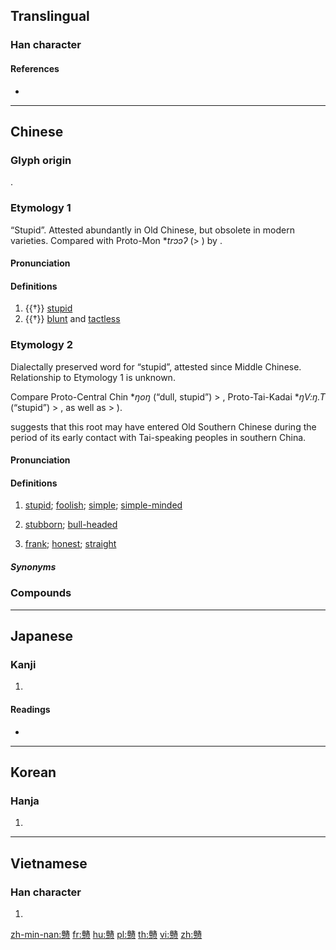 {{also|戆}}
==Translingual==

===Han character===
{{Han char|rn=61|rad=心|as=24|sn=28|four=07338|canj=XYCP,YCP|ids=⿱贛心}}

====References====
* {{Han ref|kx=0409.310|dkj=11525|dj=0751.300|hdz=42373.040|uh=6207|ud=25095|bh=F9BA|bd=63930}}

----

==Chinese==
{{zh-forms|s=戆}}

===Glyph origin===
{{Han etyl}}
{{Han compound|贛|心|ls=psc|c1=p|c2=s}}.

===Etymology 1===
“Stupid”. Attested abundantly in Old Chinese, but obsolete in modern varieties. Compared with Proto-Mon *''trɔɔʔ'' (> {{cog|mnw|သ္ဒိုဟ်||tr=tɜ̀h|foolish, stupid}}) by {{zh-ref|Schuessler (2007)}}.

====Pronunciation====
{{zh-pron
|m=zhuàng
|c=zong3
|mc=y
|oc=y
|cat=a
|mn=gōng
}}

====Definitions====
{{zh-hanzi}}

# {{†}} [[stupid]]
# {{†}} [[blunt]] and [[tactless]]

===Etymology 2===
Dialectally preserved word for “stupid”, attested since Middle Chinese. Relationship to Etymology 1 is unknown.

Compare Proto-Central Chin *''ŋoŋ'' (“dull, stupid”) > {{cog|lus|ngawng||dull, stupid}}, Proto-Tai-Kadai *''ŋV:ŋ.T'' (“stupid”) > {{cog|za|nguengh||stupid}}, as well as {{cog|mkh-okm|lṅaṅya||stupid, obtuse, ignorant}} > {{cog|km|ល្ងង់}}).

{{zh-ref|Bauer (1996)}} suggests that this root may have entered Old Southern Chinese during the period of its early contact with Tai-speaking peoples in southern China.

====Pronunciation====
{{zh-pron
|m=gàng
|c=ngong6
|c-t=ngong5
|h=pfs=ngong
|md=ngâung
|mn=gōng
|w=3gaan
|cat=a
}}

====Definitions====
{{zh-hanzi}}

# {{lb|zh|Cantonese|Hakka|Min|Wu}} [[stupid]]; [[foolish]]; [[simple]]; [[simple-minded]]
# {{lb|zh|dialectal Mandarin}} [[stubborn]]; [[bull-headed]]
# {{lb|zh|dialectal Mandarin}} [[frank]]; [[honest]]; [[straight]]

=====Synonyms=====
{{zh-dial|傻}}

===Compounds===
{{zh-der|戇大|戇大呆|戇囝|戇Q|戇居|戇鳩|戇喪|假戇|霎戇|戇居佬|戇居居|戇直|詐戇|戇馬|戇正|戇狗|戇仔|戇頭|戇佬|戇妹|戇婆|戇戇|戇頭子|戇吼吼|戇搭搭|戇頭戇腦|戇神|戇膽|戇話|戇錢|戇的|戇人|愚戇|戇小子}}

----

==Japanese==

===Kanji===
{{ja-kanji|grade=|rs=心24}}

# {{defn|lang=ja|sort=心24}}

====Readings====
* {{ja-readings|on=[[とう]] (tō), [[ちゅう]] (chū), [[しゅ]] (shu), [[こう]] (kō), [[く]] (ku)|kun=[[おろか]] (oroka)}}

----

==Korean==

===Hanja===
{{ko-hanja|hangeul=당|eumhun=|rv=dang|mr=tang|y=tang}}

# {{defn|lang=ko|sort=心24}}

----

==Vietnamese==

===Han character===
{{vi-hantu|[[tráng]]|rs=心24}}

# {{defn|lang=vi|sort=心24}}

[[zh-min-nan:戇]]
[[fr:戇]]
[[hu:戇]]
[[pl:戇]]
[[th:戇]]
[[vi:戇]]
[[zh:戇]]